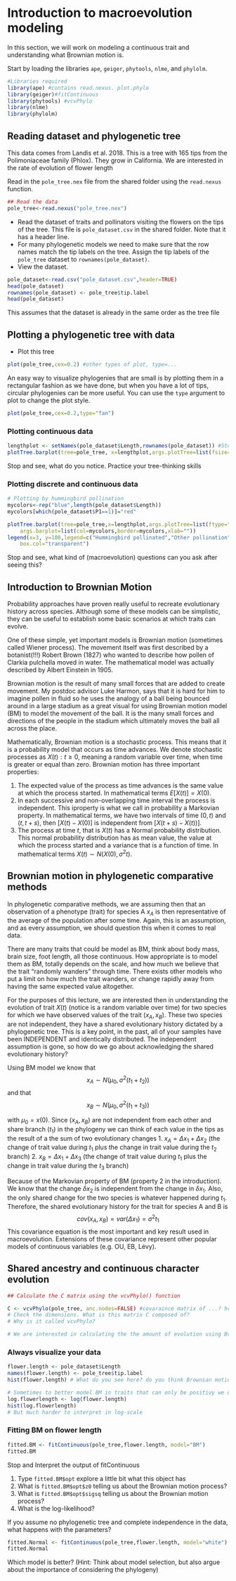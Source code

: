 # Introduction to macroevolution modeling

In this section, we will work on modeling a continuous trait and understanding what Brownian motion is.

Start by loading the libraries `ape`, `geiger`, `phytools`, `nlme`, and `phylolm`.

```r
#Libraries required
library(ape) #contains read.nexus. plot.phylo
library(geiger)#fitContinuous
library(phytools) #vcvPhylo
library(nlme)
library(phylolm)
```

## Reading dataset and phylogenetic tree
This data comes from Landis et al. 2018. This is a tree with 165 tips from the Polimoniaceae family (Phlox). They grow in California.  We are interested in the rate of evolution of flower length

Read in the `pole_tree.nex` file from the shared folder using the `read.nexus` function.

```r
## Read the data
pole_tree<-read.nexus("pole_tree.nex")
```

* Read the dataset of traits and pollinators visiting the flowers on the tips of the tree. This file is `pole_dataset.csv` in the shared folder. Note that it has a header line.
* For many phylogenetic models we need to make sure that the row names match the tip labels on the tree. Assign the tip labels of the `pole_tree` dataset to `rownames(pole_dataset)`.
* View the dataset.

```r
pole_dataset<-read.csv("pole_dataset.csv",header=TRUE)
head(pole_dataset)
rownames(pole_dataset) <- pole_tree$tip.label 
head(pole_dataset)
```

This assumes that the dataset is already in the same order as the tree file

## Plotting a phylogenetic tree with data

* Plot this tree

```r
plot(pole_tree,cex=0.2) #other types of plot, type=...
```

An easy way to visualize phylogenies that are small is by plotting them in a rectangular fashion
as we have done, but when you have a lot of tips, circular phylogenies can be more useful.
You can use the `type` argument to plot to change the plot style.

```r
plot(pole_tree,cex=0.2,type="fan")
```

### Plotting continuous data

```r
lengthplot <- setNames(pole_dataset$Length,rownames(pole_dataset)) #Stop to see what this line of code is doing
plotTree.barplot(tree=pole_tree, x=lengthplot,args.plotTree=list(fsize=0.2,ftype="i"),args.barplot=list(xlab="Flower length (cm)"))
```

Stop and see, what do you notice. Practice your tree-thinking skills

### Plotting discrete and continuous data

```r
# Plotting by hummingbird pollination
mycolors<-rep("blue",length(pole_dataset$Length))
mycolors[which(pole_dataset$P1==1)]="red"

plotTree.barplot(tree=pole_tree,x=lengthplot,args.plotTree=list(ftype="off"),
    args.barplot=list(col=mycolors,border=mycolors,xlab=""))
legend(x=3, y=100,legend=c("Hummingbird pollinated","Other pollination"),pch=22,cex=0.5,pt.bg=c("red","blue"),
    box.col="transparent")

```

Stop and see, what kind of (macroevolution) questions can you ask after seeing this?

## Introduction to Brownian Motion

Probability approaches have proven really useful to recreate evolutionary history across species. Although some of these models can be simplistic, they can be useful to establish some basic scenarios at which traits can evolve.

One of these simple, yet important models is Brownian motion (sometimes called Wiener process). The movement itself was first described by a botanist(!!!) Robert Brown (1827) who wanted to describe how pollen of Clarkia pulchella moved in water. The mathematical model was actually described by Albert Einstein in 1905.

Brownian motion is the result of many small forces that are added to create movement. My postdoc advisor Luke Harmon, says that it is hard for him to imagine pollen in fluid so he uses the analogy of a ball being bounced around in a large stadium as a great visual for using Brownian motion model (BM) to model the movement of the ball. It is the many small forces and directions of the people in the stadium which ultimately moves the ball all across the place.

Mathematically, Brownian motion is a stochastic process. This means that it is a probability model that occurs as time advances. We denote stochastic processes as ${X(t): t\geq 0}$, meaning a random variable over time, when time is greater or equal than zero. Brownian motion has three important properties:

1. The expected value of the process as time advances is the same value at which the process started. In mathematical terms $E[X(t)]=X(0).$
2. In each successive  and non-overlapping time interval  the process is independent. This iproperty is what we call in probability a Markovian property. In mathematical terms, we have two intervals of time $(0,t)$ and $(t, t+s)$, then $[X(t)-X(0)]$ is independent from $[X(t+s)-X(t))]$.
3. The process at time $t$, that is $X(t)$ has a Normal probability distribution. This normal probability distribution has as mean value, the value at which the process started and a variance that is a function of time. In mathematical terms $X(t)\sim N(X(0),\sigma^2t).$

## Brownian motion in phylogenetic comparative methods

In phylogenetic comparative methods, we are assuming then that an observation of a phenotype (trait) for species A $x_A$ is then representative of the average of the population after some time. Again, this is an assumption, and as every assumption, we should question this when it comes to real data. 

There are many traits that could be model as BM, think about body mass, brain size, foot length, all those continuous. How appropriate is to model them as BM, totally depends on the scale, and how much we believe that the trait "randomly wanders" through time. There exists other models who put a limit on how much the trait wanders, or change rapidly away from having the same expected value altogether.

For the purposes of this lecture, we are interested then in understanding the evolution of trait $X(t)$ (notice is a random variable over time) for two species for which we have observed values of the trait $(x_A,x_B)$. These two species are not independent, they have a shared evolutionary history dictated by a phylogenetic tree. This is a key point, in the past, all of your samples have been INDEPENDENT and identically distributed. The independent assumption is gone, so how do we go about acknowledging the shared evolutionary history?


Using BM model we know that 
$$x_A\sim N(\mu_0, \sigma^2 (t_1+t_2))$$
and that
$$x_B\sim N(\mu_0,\sigma^2(t_1+t_3))$$

with $\mu_0=x(0)$. Since $(x_A, x_B)$ are not independent from each other and share branch $(t_1)$ in the phylogeny  we can think of each value in the tips as the result of a the sum of two evolutionary changes
1. $x_A=\Delta x_1+\Delta x_2$  (the change of trait value during $t_1$  plus the change in trait value during the $t_2$ branch)
2. $x_B=\Delta x_1+\Delta x_3$  (the change of trait value during $t_1$  plus the change in trait value during the $t_3$ branch)

Because of the Markovian property of BM (property 2 in the introduction). We know that the change $\delta x_2$ is independent from the change in $\delta x_1$. Also, the only shared change for the two species is whatever happened during $t_1$. Therefore, the shared evolutionary history for the trait for species A and B is
$$cov(x_A, x_B)= var(\Delta x_1)=\sigma^2 t_1$$
This covariance equation is the most important and key result used in macroevolution. Extensions of these covariance represent other popular models of continuous variables (e.g. OU, EB, Lévy).

## Shared ancestry and continuous character evolution

```r
## Calculate the C matrix using the vcvPhylo() function

C <- vcvPhylo(pole_tree, anc.nodes=FALSE) #covaraince matrix of ...? how to interpet variance terms?
# Check the dimensions. What is this matrix C composed of?
# Why is it called vcvPhylo?

# We are interested in calculating the the amount of evolution using Brownian motion for flower length. We will do this with the function fitContinuous() from package geiger
```

### Always visualize your data

```r
flower.length <- pole_dataset$Length
names(flower.length) <- pole_tree$tip.label
hist(flower.length) # What do you see here? do you think Brownian motion could be a good model for evolution for flower length?

# Sometimes to better model BM in traits that can only be positivy we often log-transform
log.flowerlength <- log(flower.length)
hist(log.flowerlength)
# But much harder to interpret in log-scale
```


### Fitting BM on flower length

```r
fitted.BM <- fitContinuous(pole_tree,flower.length, model="BM")
fitted.BM
```


Stop and Interpret the output of fitContinuous

1. Type ```fitted.BM$opt``` explore a little bit what this object has
2. What is ```fitted.BM$opt$z0``` telling us about the Brownian motion process?
3. What is ```fitted.BM$opt$sigsq``` telling us about the Brownian motion process?
4. What is the log-likelihood?


If you assume no phylogenetic tree and complete independence in the data, what happens with the parameters?
```r
fitted.Normal <- fitContinuous(pole_tree,flower.length, model="white")
fitted.Normal
```
Which model is better? (Hint: Think about model selection, but also argue about the importance of considering the phylogeny)


